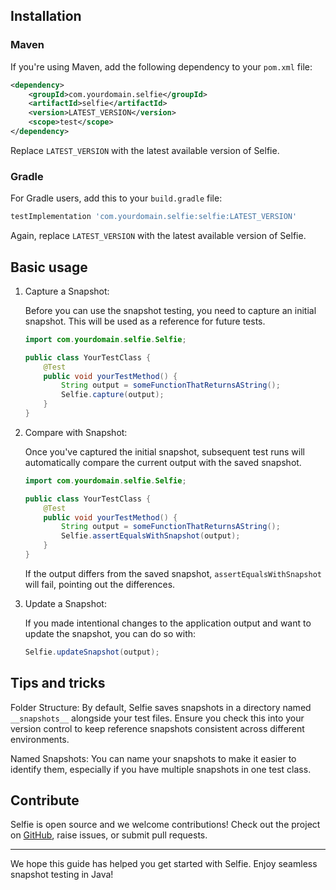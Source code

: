 
<GetStarted />

## Installation

### Maven

If you're using Maven, add the following dependency to your `pom.xml` file:

```xml
<dependency>
    <groupId>com.yourdomain.selfie</groupId>
    <artifactId>selfie</artifactId>
    <version>LATEST_VERSION</version>
    <scope>test</scope>
</dependency>
```

Replace `LATEST_VERSION` with the latest available version of Selfie.

### Gradle

For Gradle users, add this to your `build.gradle` file:

```bash
testImplementation 'com.yourdomain.selfie:selfie:LATEST_VERSION'
```

Again, replace `LATEST_VERSION` with the latest available version of Selfie.

## Basic usage

1. Capture a Snapshot:

   Before you can use the snapshot testing, you need to capture an initial snapshot. This will be used as a reference for future tests.

   ```java
   import com.yourdomain.selfie.Selfie;

   public class YourTestClass {
       @Test
       public void yourTestMethod() {
           String output = someFunctionThatReturnsAString();
           Selfie.capture(output);
       }
   }
   ```

2. Compare with Snapshot:

   Once you've captured the initial snapshot, subsequent test runs will automatically compare the current output with the saved snapshot.

   ```java
   import com.yourdomain.selfie.Selfie;

   public class YourTestClass {
       @Test
       public void yourTestMethod() {
           String output = someFunctionThatReturnsAString();
           Selfie.assertEqualsWithSnapshot(output);
       }
   }
   ```

   If the output differs from the saved snapshot, `assertEqualsWithSnapshot` will fail, pointing out the differences.

3. Update a Snapshot:

   If you made intentional changes to the application output and want to update the snapshot, you can do so with:

   ```java
   Selfie.updateSnapshot(output);
   ```

## Tips and tricks

Folder Structure: By default, Selfie saves snapshots in a directory named `__snapshots__` alongside your test files. Ensure you check this into your version control to keep reference snapshots consistent across different environments.

Named Snapshots: You can name your snapshots to make it easier to identify them, especially if you have multiple snapshots in one test class.

## Contribute

Selfie is open source and we welcome contributions! Check out the project on [GitHub](https://github.com/diffplug/selfie), raise issues, or submit pull requests.

---

We hope this guide has helped you get started with Selfie. Enjoy seamless snapshot testing in Java!
